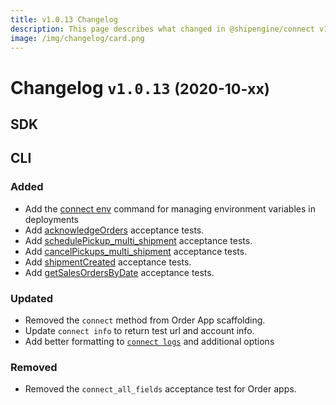 ```yaml
---
title: v1.0.13 Changelog
description: This page describes what changed in @shipengine/connect v1.0.13
image: /img/changelog/card.png
---
```


Changelog `v1.0.13` <small>(2020-10-xx)</small>
=========================================================

SDK
---------------------------------------


CLI
----------------------------
### Added
* Add the [connect env](../docs/cli#manage-environment-variables) command for managing environment variables in deployments
* Add [acknowledgeOrders](../docs/order-app/tests/acknowledge-orders/acknowledge-orders) acceptance tests.
* Add [schedulePickup_multi_shipment](../docs/carrier-app/tests/schedule-pickup/schedule-pickup-multi-shipment) acceptance tests.
* Add [cancelPickups_multi_shipment](../docs/carrier-app/tests/schedule-pickup/cancel-pickups-multi-shipment) acceptance tests.
* Add [shipmentCreated](../docs/order-app/tests/shipment-created/shipment-created) acceptance tests.
* Add [getSalesOrdersByDate](../docs/order-app/tests/get-sales-orders-by-date/get-sales-orders-by-date) acceptance tests.

### Updated
* Removed the `connect` method from Order App scaffolding.
* Update `connect info` to return test url and account info.
* Add better formatting to [`connect logs`](../docs/cli#print-app-logs) and additional options

### Removed
* Removed the `connect_all_fields` acceptance test for Order apps.